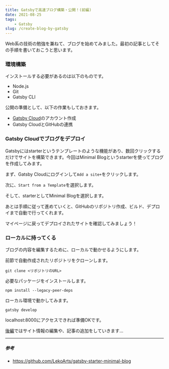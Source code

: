 ```yaml
---
title: Gatsbyで高速ブログ構築・公開！(前編)
date: 2021-08-25
tags:
    - Gatsby
slug: /create-blog-by-gatsby
---
```


Web系の技術の勉強を兼ねて、ブログを始めてみました。最初の記事としてその手順を書いておこうと思います。

### 環境構築
インストールする必要があるのは以下のものです。
- Node.js
- Git
- Gatsby CLI

公開の準備として、以下の作業もしておきます。
- [Gatsby Cloud](https://www.gatsbyjs.com/products/cloud/)のアカウント作成
- Gatsby CloudとGitHubの連携

### Gatsby Cloudでブログをデプロイ
Gatsbyにはstarterというテンプレートのような機能があり、数回クリックするだけでサイトを構築できます。今回はMinimal Blogというstarterを使ってブログを作成してみます。

まず、Gatsby Cloudにログインして`Add a site+`をクリックします。

次に、`Start from a Template`を選択します。

そして、starterとしてMinimal Blogを選択します。

あとは手順に従って進めていくと、GitHubのリポジトリ作成、ビルド、デプロイまで自動で行ってくれます。

マイページに戻ってデプロイされたサイトを確認してみましょう！

### ローカルに持ってくる
ブログの内容を編集するために、ローカルで動かせるようにします。

前節で自動作成されたリポジトリをクローンします。
```shell
git clone <リポジトリのURL>
```

必要なパッケージをインストールします。
```shell
npm install --legacy-peer-deps
```

ローカル環境で動かしてみます。
```shell
gatsby develop
```
localhost:8000にアクセスできれば準備OKです。

[後編](https://blog.suzukki.net/create-blog-by-gatsby-2)ではサイト情報の編集や、記事の追加をしていきます...

---
##### 参考
- https://github.com/LekoArts/gatsby-starter-minimal-blog